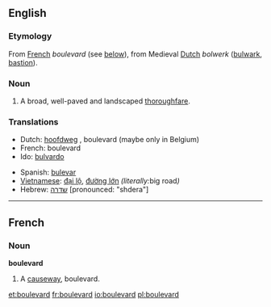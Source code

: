 ==English==

===Etymology===
From [[French]] ''boulevard'' (see [[Boulevard#French|below]]), from Medieval [[Dutch]] ''bolwerk'' ([[bulwark]], [[bastion]]).

===Noun===
{{en-noun-reg}}

# A broad, well-paved and landscaped [[thoroughfare]].

===Translations===
{{top}}
*Dutch: [[hoofdweg]] {{m}}, boulevard {{m}} (maybe only in Belgium)
*French: boulevard {{m}}
*Ido: [[bulvardo]]
{{mid}}
*Spanish: [[bulevar]] {{m}}
*[[Vietnamese]]: [[đại lộ]], [[đường lớn]] ''(literally: ''big road'')''
*Hebrew: [[שדרה]] [pronounced: "shdera"] {{f}}
{{bottom}}
----

==French==
===Noun===
'''boulevard''' {{m}}
# A [[causeway]], boulevard.

[[et:boulevard]]
[[fr:boulevard]]
[[io:boulevard]]
[[pl:boulevard]]